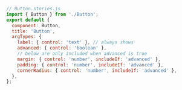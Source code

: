 ```js
// Button.stories.js
import { Button } from './Button';
export default {
  component: Button,
  title: 'Button',
  argTypes: {
    label: { control: 'text' }, // always shows
    advanced: { control: 'boolean' },
    // below are only included when advanced is true
    margin: { control: 'number', includeIf: 'advanced' },
    padding: { control: 'number', includeIf: 'advanced' },
    cornerRadius: { control: 'number', includeIf: 'advanced' },
  },
};
```
